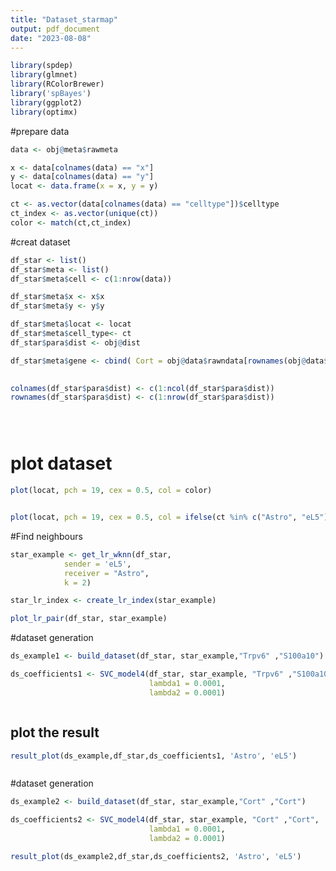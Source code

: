 ```yaml
---
title: "Dataset_starmap"
output: pdf_document
date: "2023-08-08"
---
```


```r
library(spdep)
library(glmnet)
library(RColorBrewer)
library('spBayes')
library(ggplot2)
library(optimx)
```


#prepare data
```r
data <- obj@meta$rawmeta

x <- data[colnames(data) == "x"]
y <- data[colnames(data) == "y"]
locat <- data.frame(x = x, y = y)

ct <- as.vector(data[colnames(data) == "celltype"])$celltype
ct_index <- as.vector(unique(ct))
color <- match(ct,ct_index)

```

#creat dataset
```r
df_star <- list()
df_star$meta <- list()
df_star$meta$cell <- c(1:nrow(data))

df_star$meta$x <- x$x
df_star$meta$y <- y$y

df_star$meta$locat <- locat
df_star$meta$cell_type<- ct
df_star$para$dist <- obj@dist

df_star$meta$gene <- cbind( Cort = obj@data$rawndata[rownames(obj@data$rawndata) == "Cort"],Sstr2 =obj@data$rawndata[rownames(obj@data$rawndata) == "Sstr2"],S100a10 =obj@data$rawndata[rownames(obj@data$rawndata) == "S100a10"],Trpv6 =obj@data$rawndata[rownames(obj@data$rawndata) == "Trpv6"])

 
colnames(df_star$para$dist) <- c(1:ncol(df_star$para$dist))
rownames(df_star$para$dist) <- c(1:nrow(df_star$para$dist))





```

# plot dataset
```r

plot(locat, pch = 19, cex = 0.5, col = color)


plot(locat, pch = 19, cex = 0.5, col = ifelse(ct %in% c("Astro", "eL5"), color, "grey"))

```

#Find neighbours 
```r
star_example <- get_lr_wknn(df_star,
            sender = 'eL5',
            receiver = "Astro",
            k = 2)

star_lr_index <- create_lr_index(star_example)

plot_lr_pair(df_star, star_example)

```


#dataset generation
```r
ds_example1 <- build_dataset(df_star, star_example,"Trpv6" ,"S100a10")

ds_coefficients1 <- SVC_model4(df_star, star_example, "Trpv6" ,"S100a10",
                               lambda1 = 0.0001,
                               lambda2 = 0.0001)



```

## plot the result
```r


result_plot(ds_example,df_star,ds_coefficients1, 'Astro', 'eL5')



```


#dataset generation
```r
ds_example2 <- build_dataset(df_star, star_example,"Cort" ,"Cort")

ds_coefficients2 <- SVC_model4(df_star, star_example, "Cort" ,"Cort",
                               lambda1 = 0.0001,
                               lambda2 = 0.0001)
```

```r
result_plot(ds_example2,df_star,ds_coefficients2, 'Astro', 'eL5')
```


